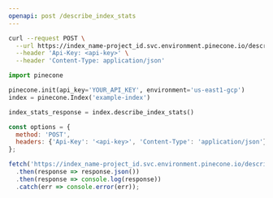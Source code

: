 ```yaml
---
openapi: post /describe_index_stats
---
```


<RequestExample>

```bash cURL
curl --request POST \
  --url https://index_name-project_id.svc.environment.pinecone.io/describe_index_stats \
  --header 'Api-Key: <api-key>' \
  --header 'Content-Type: application/json'
```

```python Python
import pinecone 

pinecone.init(api_key='YOUR_API_KEY', environment='us-east1-gcp') 
index = pinecone.Index('example-index') 

index_stats_response = index.describe_index_stats()
```

```js JavaScript
const options = {
  method: 'POST',
  headers: {'Api-Key': '<api-key>', 'Content-Type': 'application/json'}
};

fetch('https://index_name-project_id.svc.environment.pinecone.io/describe_index_stats', options)
  .then(response => response.json())
  .then(response => console.log(response))
  .catch(err => console.error(err));
```

</RequestExample>